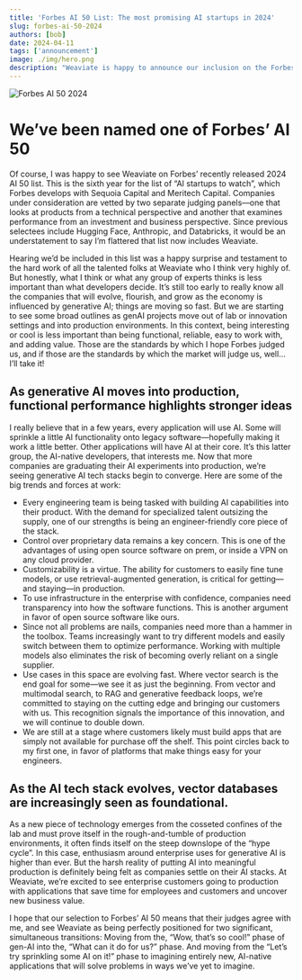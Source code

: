 ```yaml
---
title: 'Forbes AI 50 List: The most promising AI startups in 2024'
slug: forbes-ai-50-2024
authors: [bob]
date: 2024-04-11
tags: ['announcement']
image: ./img/hero.png
description: "Weaviate is happy to announce our inclusion on the Forbes' AI 50 2024 list!"
---
```

![Forbes AI 50 2024](./img/hero.png)

# We’ve been named one of Forbes’ AI 50

Of course, I was happy to see Weaviate on Forbes’ recently released 2024 AI 50 list. This is the sixth year for the list of “AI startups to watch”, which Forbes develops with Sequoia Capital and Meritech Capital. Companies under consideration are vetted by two separate judging panels—one that looks at products from a technical perspective and another that examines performance from an investment and business perspective. Since previous selectees include Hugging Face, Anthropic, and Databricks, it would be an understatement to say I’m flattered that list now includes Weaviate.

Hearing we’d be included in this list was a happy surprise and testament to the hard work of all the talented folks at Weaviate who I think very highly of. But honestly, what I think or what any group of experts thinks is less important than what developers decide. It’s still too early to really know all the companies that will evolve, flourish, and grow as the economy is influenced by generative AI; things are moving so fast. But we are starting to see some broad outlines as genAI projects move out of lab or innovation settings and into production environments. In this context, being interesting or cool is less important than being functional, reliable, easy to work with, and adding value. Those are the standards by which I hope Forbes judged us, and if those are the standards by which the market will judge us, well… I’ll take it!

##  As generative AI moves into production, functional performance highlights stronger ideas

I really believe that in a few years, every application will use AI. Some will sprinkle a little AI functionality onto legacy software—hopefully making it work a little better. Other applications will have AI at their core. It’s this latter group, the AI-native developers, that interests me. Now that more companies are graduating their AI experiments into production, we’re seeing generative AI tech stacks begin to converge. Here are some of the big trends and forces at work:

* Every engineering team is being tasked with building AI capabilities into their product. With the  demand for specialized talent outsizing the supply, one of our strengths is being an engineer-friendly core piece of the stack.
* Control over proprietary data remains a key concern. This is one of the advantages of using open source software on prem, or inside a VPN on any cloud provider.
* Customizability is a virtue. The ability for customers to easily fine tune models, or use retrieval-augmented generation, is critical for getting—and staying—in production.
* To use infrastructure in the enterprise with confidence, companies need transparency into how the software functions. This is another argument in favor of open source software like ours.
* Since not all problems are nails, companies need more than a hammer in the toolbox. Teams increasingly want to try different models and easily switch between them to optimize performance. Working with multiple models also eliminates the risk of becoming overly reliant on a single supplier.
* Use cases in this space are evolving fast. Where vector search is the end goal for some—we see it as just the beginning. From vector and multimodal search, to RAG and generative feedback loops, we’re committed to staying on the cutting edge and bringing our customers with us. This recognition signals the importance of this innovation, and we will continue to double down. 
* We are still at a stage where customers likely must build apps that are simply not available for purchase off the shelf. This point circles back to my first one, in favor of platforms that make things easy for your engineers.

## As the AI tech stack evolves, vector databases are increasingly seen as foundational.

As a new piece of technology emerges from the cosseted confines of the lab and must prove itself in the rough-and-tumble of production environments, it often finds itself on the steep downslope of the “hype cycle”. In this case, enthusiasm around enterprise uses for generative AI is higher than ever. But the harsh reality of putting AI into meaningful production is definitely being felt as companies settle on their AI stacks. At Weaviate, we’re excited to see enterprise customers going to production with applications that save time for employees and customers and uncover new business value. 
 
I hope that our selection to Forbes’ AI 50 means that their judges agree with me, and see Weaviate as being perfectly positioned for two significant, simultaneous transitions: Moving from the, “Wow, that’s so cool!” phase of gen-AI into the, “What can it do for us?” phase. And moving from the “Let’s try sprinkling some AI on it!” phase to imagining entirely new, AI-native applications that will solve problems in ways we’ve yet to imagine. 



<WhatNext />
